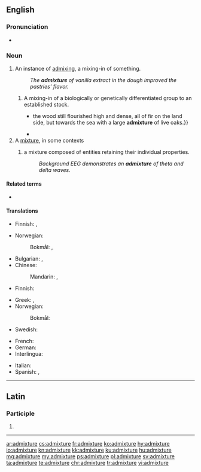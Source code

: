 ==English==

===Pronunciation===
* {{audio|en-us-admixture.ogg|Audio (US)|lang=en}}

===Noun===
{{en-noun}}

# An instance of [[admix]]ing, a mixing-in of something.
#: ''The '''admixture''' of vanilla extract in the dough improved the pastries' flavor.''
## A mixing-in of a biologically or genetically differentiated group to an established stock.
##* {{quote-book|year=1883|author=[[w:Robert Louis Stevenson|Robert Louis Stevenson]]|title=[[w:Treasure Island|Treasure Island]]|passage={{...}} the wood still flourished high and dense, all of fir on the land side, but towards the sea with a large '''admixture''' of live oaks.}}
##* {{quote-book|year=1928|title=The Curse of Yig|author=H. P. Lovecraft and Zealia Bishop|passage=Both were lean, raw-boned specimens; the man tall, sandy, and grey-eyed, and the woman short and rather dark, with a black straightness of hair suggesting a slight Indian '''admixture'''.}}
# A [[mixture]], in some contexts
## {{lb|en|epilepsy}} a mixture composed of entities retaining their individual properties.
##: ''Background EEG demonstrates an '''admixture''' of theta and delta waves.''

====Related terms====
* {{l|en|admix}}

====Translations====
{{trans-top|instance of mixing in}}
* Finnish: {{t+|fi|lisäys}}, {{t+|fi|lisääminen}}
{{trans-mid}}
* Norwegian:
*: Bokmål: {{t|nb|tilsetning|m|f}}, {{t|nb|present participle of ''tilføre''|m|f|tr=present participle of '''tilføre'''|alt=tilføring}} {{qualifier|present participle of tilføre}}
{{trans-bottom}}

{{trans-top|mixture}}
* Bulgarian: {{t+|bg|смес}}, {{t+|bg|примес}}
* Chinese:
*: Mandarin: {{t+|cmn|混合|tr=hùnhé|sc=Hani}}, {{t+|cmn|混合物|tr=hùnhéwù|sc=Hani}}
* Finnish: {{t+|fi|sekoitus}}
{{trans-mid}}
* Greek: {{t|el|πρόσμιξη|f}}, {{t|el|σύμμιξη|f}}
* Norwegian:
*: Bokmål: {{t+|nb|blanding|m|f}}
* Swedish: {{t+|sv|blandning|c}}
{{trans-bottom}}

{{checktrans-top}}
* French: {{t-check|fr|mélange}}
* German: {{t-check|de|Beimischung}}
* Interlingua: {{t-check|ia|admixtion}}
{{trans-mid}}
* Italian: {{t-check|it|mescolanza|f}}
* Spanish: {{t-check|es|adición|f}}, {{t-check|es|mezcla|f}}
{{trans-bottom}}

----

==Latin==

===Participle===
{{la-part-form|admixtūre}}

# {{inflection of|admixtūrus||voc|m|s|lang=la}}

----

[[ar:admixture]]
[[cs:admixture]]
[[fr:admixture]]
[[ko:admixture]]
[[hy:admixture]]
[[io:admixture]]
[[kn:admixture]]
[[kk:admixture]]
[[ku:admixture]]
[[hu:admixture]]
[[mg:admixture]]
[[my:admixture]]
[[ps:admixture]]
[[pl:admixture]]
[[sv:admixture]]
[[ta:admixture]]
[[te:admixture]]
[[chr:admixture]]
[[tr:admixture]]
[[vi:admixture]]